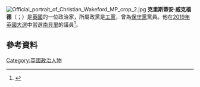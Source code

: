 [[File:Official_portrait_of_Christian_Wakeford_MP_crop_2.jpg|thumb]]
'''克里斯蒂安·威克福德'''（{{lang-en|Christian Wakeford}}；{{bd|1984年|11月9日}}）是[[英國|英國]]的一位政治家，所屬政黨是[[工黨_(英國)|工黨]]，曾為[[保守黨_(英國)|保守黨]]黨員。他在[[2019年英國大選|2019年英國大選]]中當選[[南貝里_(英國國會選區)|南貝里]]的議員<ref name="politicsuk">{{cite web |title=Wakeford, Christian |url=https://www.politics.co.uk/reference/wakeford-christian/ |website=Politics.co.uk |access-date=25 March 2021 |archive-date=2021-04-17 |archive-url=https://web.archive.org/web/20210417103438/https://www.politics.co.uk/reference/wakeford-christian/ |dead-url=no }}</ref>。
==參考資料==
{{reflist}}
[[Category:英國政治人物|Category:英國政治人物]]